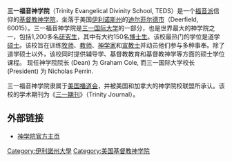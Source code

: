 {{Unreferenced|time=2020-03-02T02:00:02+00:00}}
'''三一福音神学院'''（Trinity Evangelical Divinity School, TEDS）是一个[[福音派|福音派]]信仰的[[基督教|基督教]][[神学院|神学院]]，坐落于美国[[伊利诺斯州|伊利诺斯州]]的[[迪尔菲尔德市|迪尔菲尔德市]]（Deerfield, 60015）。三一福音神学院是[[三一国际大学|三一国际大学]]的一部分，也是世界最大的神学院之一，包括1,200多名[[研究生|研究生]]，其中有大约150名[[博士生|博士生]]。该校最热门的学位是道学[[硕士|硕士]]。该校旨在训练[[牧师|牧师]]、[[教师|教师]]、[[神学家|神学家]]和[[宣教士|宣教士]]并动员他们参与多种事奉。除了道学硕士以外，该校同时提供辅导学、基督教教育和基督教神学等方面的硕士学位课程。 现任神学院院长 (Dean) 为 Graham Cole, 而三一国际大学校长 (President) 为 Nicholas Perrin.

三一福音神学院隶属于[[美国播道会|美国播道会]]，并被美国和加拿大的神学院校联盟所承认。该校的学术期刊为《[[三一期刊|三一期刊]]》（Trinity Journal）。

==外部链接==
{{commonscat}}
* [http://www.teds.edu/about/ 神学院官方主页]{{Wayback|url=http://www.teds.edu/about/ |date=20120205195423 }}

{{学校小作品}}
{{基督教小作品}}
[[Category:伊利諾州大學|Category:伊利諾州大學]]
[[Category:美国基督教神学院|Category:美国基督教神学院]]